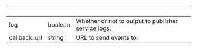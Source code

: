 | &nbsp;       | &nbsp;  | &nbsp;                                              |
| ------------ | ------- | --------------------------------------------------- |
| log          | boolean | Whether or not to output to publisher service logs. |
| callback_url | string  | URL to send events to.                              |
